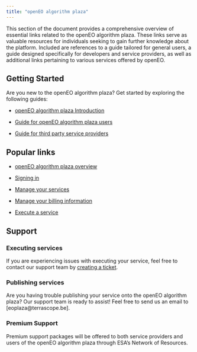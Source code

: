 ```yaml
---
title: "openEO algorithm plaza"
---
```


This section of the document provides a comprehensive overview of essential links related to the openEO algorithm plaza. These links serve as valuable resources for individuals seeking to gain further knowledge about the platform. Included are references to a guide tailored for general users, a guide designed specifically for developers and service providers, as well as additional links pertaining to various services offered by openEO.


## Getting Started

Are you new to the openEO algorithm plaza? Get started by exploring the following guides:

* [openEO algorithm plaza Introduction](PlazaDetails/Introduction.qmd)

* [Guide for openEO algorithm plaza users](PlazaDetails/UserGuide.qmd)

* [Guide for third party service providers](PlazaDetails/ServiceProviderGuide.qmd)


## Popular links


* [openEO algorithm plaza overview](PlazaDetails/Overview.qmd)

* [Signing in](PlazaDetails/SignIn.qmd)

* [Manage your services](PlazaDetails/ManageService.qmd)

* [Manage your billing information](PlazaDetails/ManageBilling.qmd) 

* [Execute a service](PlazaDetails/ExecuteService.qmd)


## Support

### Executing services

If you are experiencing issues with executing your service, feel free to contact our support team by [creating a ticket](https://helpcenter.dataspace.copernicus.eu/hc/en-gb){target="_blank"}.

### Publishing services

Are you having trouble publishing your service onto the openEO algorithm plaza? Our support team is ready to assist! Feel free to send us an email to [eoplaza@terrascope.be].


### Premium Support

Premium support packages will be offered to both service providers and users of the openEO algorithm plaza through ESA's Network of Resources.